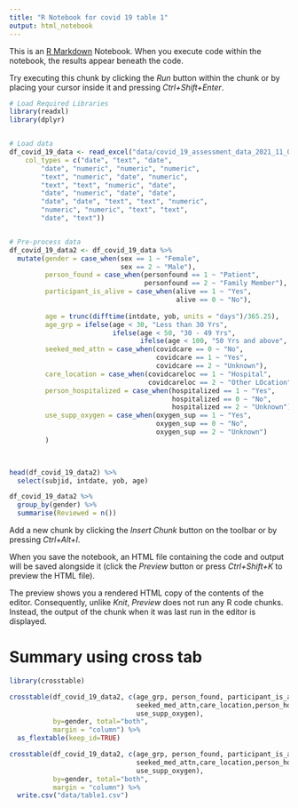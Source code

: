 ```yaml
---
title: "R Notebook for covid 19 table 1"
output: html_notebook
---
```


This is an [R Markdown](http://rmarkdown.rstudio.com) Notebook. When you execute code within the notebook, the results appear beneath the code. 

Try executing this chunk by clicking the *Run* button within the chunk or by placing your cursor inside it and pressing *Ctrl+Shift+Enter*. 

```r
# Load Required Libraries
library(readxl)
library(dplyr)


# Load data
df_covid_19_data <- read_excel("data/covid_19_assessment_data_2021_11_05.xlsx", 
    col_types = c("date", "text", "date", 
        "date", "numeric", "numeric", "numeric", 
        "text", "numeric", "date", "numeric", 
        "text", "text", "numeric", "date", 
        "date", "numeric", "date", "date", 
        "date", "date", "text", "text", "numeric", 
        "numeric", "numeric", "text", "text", 
        "date", "text"))


# Pre-process data
df_covid_19_data2 <- df_covid_19_data %>%
  mutate(gender = case_when(sex == 1 ~ "Female",
                            sex == 2 ~ "Male"),
         person_found = case_when(personfound == 1 ~ "Patient",
                                  personfound == 2 ~ "Family Member"),
         participant_is_alive = case_when(alive == 1 ~ "Yes",
                                          alive == 0 ~ "No"),
      
         age = trunc(difftime(intdate, yob, units = "days")/365.25),
         age_grp = ifelse(age < 30, "Less than 30 Yrs",
                          ifelse(age < 50, "30 - 49 Yrs",
                                 ifelse(age < 100, "50 Yrs and above", "Error"))),
         seeked_med_attn = case_when(covidcare == 0 ~ "No",
                                     covidcare == 1 ~ "Yes",
                                     covidcare == 2 ~ "Unknown"),
         care_location = case_when(covidcareloc == 1 ~ "Hospital",
                                   covidcareloc == 2 ~ "Other LOcation"),
         person_hospitalized = case_when(hospitalized == 1 ~ "Yes",
                                         hospitalized == 0 ~ "No",
                                         hospitalized == 2 ~ "Unknown"),
         use_supp_oxygen = case_when(oxygen_sup == 1 ~ "Yes",
                                     oxygen_sup == 0 ~ "No",
                                     oxygen_sup == 2 ~ "Unknown")
         )
         


head(df_covid_19_data2) %>%
  select(subjid, intdate, yob, age)

df_covid_19_data2 %>%
  group_by(gender) %>%
  summarise(Reviewed = n())

```

Add a new chunk by clicking the *Insert Chunk* button on the toolbar or by pressing *Ctrl+Alt+I*.

When you save the notebook, an HTML file containing the code and output will be saved alongside it (click the *Preview* button or press *Ctrl+Shift+K* to preview the HTML file).

The preview shows you a rendered HTML copy of the contents of the editor. Consequently, unlike *Knit*, *Preview* does not run any R code chunks. Instead, the output of the chunk when it was last run in the editor is displayed.


# Summary using cross tab
```r
library(crosstable)

crosstable(df_covid_19_data2, c(age_grp, person_found, participant_is_alive, 
                                seeked_med_attn,care_location,person_hospitalized,
                                use_supp_oxygen), 
           by=gender, total="both",
           margin = "column") %>%
  as_flextable(keep_id=TRUE)

crosstable(df_covid_19_data2, c(age_grp, person_found, participant_is_alive, 
                                seeked_med_attn,care_location,person_hospitalized,
                                use_supp_oxygen), 
           by=gender, total="both",
           margin = "column") %>%
  write.csv("data/table1.csv")
```

